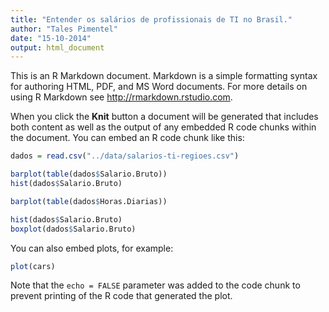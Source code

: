 ```yaml
---
title: "Entender os salários de profissionais de TI no Brasil."
author: "Tales Pimentel"
date: "15-10-2014"
output: html_document
---
```


This is an R Markdown document. Markdown is a simple formatting syntax for authoring HTML, PDF, and MS Word documents. For more details on using R Markdown see <http://rmarkdown.rstudio.com>.

When you click the **Knit** button a document will be generated that includes both content as well as the output of any embedded R code chunks within the document. You can embed an R code chunk like this:


```r
dados = read.csv("../data/salarios-ti-regioes.csv")
```

```r
barplot(table(dados$Salario.Bruto))
hist(dados$Salario.Bruto)
```

```r
barplot(table(dados$Horas.Diarias))
```


```r
hist(dados$Salario.Bruto)
boxplot(dados$Salario.Bruto)
```

You can also embed plots, for example:

```r
plot(cars)
```

Note that the `echo = FALSE` parameter was added to the code chunk to prevent printing of the R code that generated the plot.

